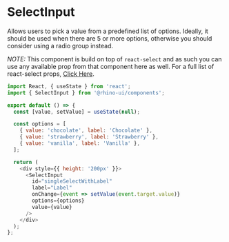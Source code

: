 
<Meta title="Components/SelectInput/Codesandbox" />

# SelectInput

Allows users to pick a value from a predefined list of options. Ideally, it should be used when there are 5 or more options, otherwise you should consider using a radio group instead.

_NOTE:_ This component is build on top of `react-select` and as such you can use any available prop from that component here as well. For a full list
of react-select props, [Click Here](https://react-select.com/props).

```js codesandbox=rhinolabs-components
import React, { useState } from 'react';
import { SelectInput } from '@rhino-ui/components';

export default () => {
  const [value, setValue] = useState(null);

  const options = [
    { value: 'chocolate', label: 'Chocolate' },
    { value: 'strawberry', label: 'Strawberry' },
    { value: 'vanilla', label: 'Vanilla' },
  ];

  return (
    <div style={{ height: '200px' }}>
      <SelectInput
        id="singleSelectWithLabel"
        label="Label"
        onChange={event => setValue(event.target.value)}
        options={options}
        value={value}
      />
    </div>
  );
};
```
